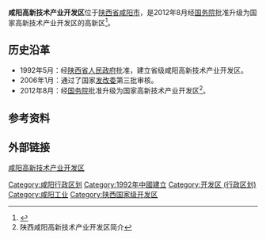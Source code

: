 '''咸阳高新技术产业开发区'''位于[[陕西省|陕西省]][[咸阳市|咸阳市]]，是2012年8月经[[中华人民共和国国务院|国务院]]批准升级为国家高新技术产业开发区的高新区<ref>{{cite web |url=http://park.chinahightech.com/hightech/html/36/hightech.html |title=咸阳高新区 |accessdate=2016-05-15 |publisher=高新网 |archive-date=2016-04-08 |archive-url=https://web.archive.org/web/20160408023703/http://park.chinahightech.com/hightech/html/36/hightech.html |dead-url=yes }}</ref>。

== 历史沿革 ==
*1992年5月：经[[陕西省人民政府|陕西省人民政府]]批准，建立省级咸阳高新技术产业开发区。
*2006年1月：通过了国家[[发改委|发改委]]第三批审核。
*2012年8月：经[[中华人民共和国国务院|国务院]]批准升级为国家高新技术产业开发区<ref>陕西咸阳高新技术产业开发区简介</ref>。

== 参考资料 ==
{{reflist}}

== 外部链接 ==
[https://web.archive.org/web/20160512082127/http://www.xygxq.gov.cn/index.htm 咸阳高新技术产业开发区]

{{国家级高新技术产业开发区}}
[[Category:咸阳行政区划|Category:咸阳行政区划]]
[[Category:1992年中國建立|Category:1992年中國建立]]
[[Category:开发区_(行政区划)|Category:开发区 (行政区划)]]
[[Category:咸阳工业|Category:咸阳工业]]
[[Category:陕西国家级开发区|Category:陕西国家级开发区]]